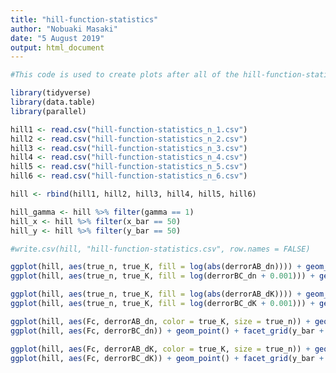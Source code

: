 ---
title: "hill-function-statistics"
author: "Nobuaki Masaki"
date: "5 August 2019"
output: html_document
---

```{r}
#This code is used to create plots after all of the hill-function-statistics...R files are run to generate the data needed for the plots. Note that x and y in the code refer to x_2 and x_1 respectively in the paper. (Note that none of these plots are in the paper.)

library(tidyverse)
library(data.table)
library(parallel)
```

```{r}
hill1 <- read.csv("hill-function-statistics_n_1.csv")
hill2 <- read.csv("hill-function-statistics_n_2.csv")
hill3 <- read.csv("hill-function-statistics_n_3.csv")
hill4 <- read.csv("hill-function-statistics_n_4.csv")
hill5 <- read.csv("hill-function-statistics_n_5.csv")
hill6 <- read.csv("hill-function-statistics_n_6.csv")

hill <- rbind(hill1, hill2, hill3, hill4, hill5, hill6)

hill_gamma <- hill %>% filter(gamma == 1)
hill_x <- hill %>% filter(x_bar == 50)
hill_y <- hill %>% filter(y_bar == 50)

#write.csv(hill, "hill-function-statistics.csv", row.names = FALSE)
```

```{r}
ggplot(hill, aes(true_n, true_K, fill = log(abs(derrorAB_dn)))) + geom_tile() + facet_grid(y_bar ~ x_bar + gamma)
ggplot(hill, aes(true_n, true_K, fill = log(derrorBC_dn + 0.001))) + geom_tile() + facet_grid(y_bar ~ x_bar + gamma)

ggplot(hill, aes(true_n, true_K, fill = log(abs(derrorAB_dK)))) + geom_tile() + facet_grid(y_bar ~ x_bar + gamma)
ggplot(hill, aes(true_n, true_K, fill = log(derrorBC_dK + 0.001))) + geom_tile() + facet_grid(y_bar ~ x_bar + gamma)
```

```{r}
ggplot(hill, aes(Fc, derrorAB_dn, color = true_K, size = true_n)) + geom_point() + facet_grid(y_bar ~ x_bar + gamma, scales = "free")
ggplot(hill, aes(Fc, derrorBC_dn)) + geom_point() + facet_grid(y_bar + x_bar ~ gamma, scales = "free")

ggplot(hill, aes(Fc, derrorAB_dK, color = true_K, size = true_n)) + geom_point() + facet_grid(y_bar ~ x_bar + gamma, scales = "free")
ggplot(hill, aes(Fc, derrorBC_dK)) + geom_point() + facet_grid(y_bar + x_bar ~ gamma, scales = "free")
```